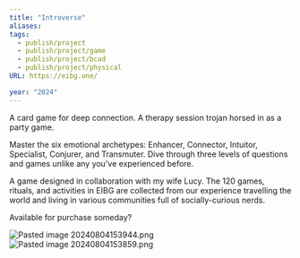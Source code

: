 ```yaml
---
title: "Introverse"
aliases:
tags:
  - publish/project
  - publish/project/game
  - publish/project/bcad
  - publish/project/physical
URL: https://eibg.one/

year: "2024"
---
```




A card game for deep connection. A therapy session trojan horsed in as a party game.

Master the six emotional archetypes: Enhancer, Connector, Intuitor, Specialist, Conjurer, and Transmuter. Dive through three levels of questions and games unlike any you've experienced before.

A game designed in collaboration with my wife Lucy. The 120 games, rituals, and activities in EIBG are collected from our experience travelling the world and living in various communities full of socially-curious nerds.

Available for purchase someday?

<img src="/images/Pasted image 20240804153944.png" alt="Pasted image 20240804153944.png" className="max-w-full h-auto border border-gray-700 my-3 rounded" />

<img src="/images/Pasted image 20240804153859.png" alt="Pasted image 20240804153859.png" className="max-w-full h-auto border border-gray-700 my-3 rounded" />
